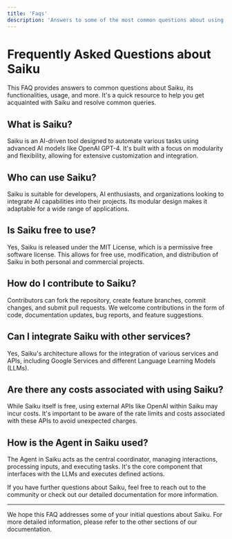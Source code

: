 ```yaml
---
title: 'Faqs'
description: 'Answers to some of the most common questions about using and understanding Saiku.'
---
```

# Frequently Asked Questions about Saiku

This FAQ provides answers to common questions about Saiku, its functionalities, usage, and more. It's a quick resource to help you get acquainted with Saiku and resolve common queries.

## What is Saiku?

Saiku is an AI-driven tool designed to automate various tasks using advanced AI models like OpenAI GPT-4. It's built with a focus on modularity and flexibility, allowing for extensive customization and integration.

## Who can use Saiku?

Saiku is suitable for developers, AI enthusiasts, and organizations looking to integrate AI capabilities into their projects. Its modular design makes it adaptable for a wide range of applications.

## Is Saiku free to use?

Yes, Saiku is released under the MIT License, which is a permissive free software license. This allows for free use, modification, and distribution of Saiku in both personal and commercial projects.

## How do I contribute to Saiku?

Contributors can fork the repository, create feature branches, commit changes, and submit pull requests. We welcome contributions in the form of code, documentation updates, bug reports, and feature suggestions.

## Can I integrate Saiku with other services?

Yes, Saiku's architecture allows for the integration of various services and APIs, including Google Services and different Language Learning Models (LLMs). 

## Are there any costs associated with using Saiku?

While Saiku itself is free, using external APIs like OpenAI within Saiku may incur costs. It's important to be aware of the rate limits and costs associated with these APIs to avoid unexpected charges.

## How is the Agent in Saiku used?

The Agent in Saiku acts as the central coordinator, managing interactions, processing inputs, and executing tasks. It's the core component that interfaces with the LLMs and executes defined actions.

<Note>
  If you have further questions about Saiku, feel free to reach out to the community or check out our detailed documentation for more information.
</Note>

---

We hope this FAQ addresses some of your initial questions about Saiku. For more detailed information, please refer to the other sections of our documentation.

<Footer />
